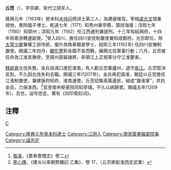 '''丘崈'''（{{bd|?||1209年|}}），字宗卿，宋代江阴军人。

隆興元年（1163年）癸未科[[木待问|木待问]]榜进士第三人，為建康推官。宰相[[虞允文|虞允文]]很重視他，奏除國子博士。乾道七年（1171）知秀州華亭縣，築捍海堰；淳熙七年（1180）知鄂州；淳熙九年（1182）任江西運判兼提刑。十三年知紹興府，十四年除兩浙轉運副使。<ref>[[張淏|張淏]]，《嘉泰會稽志》卷二</ref>曾入四川，擔任四川安抚制置使兼知成都府。光宗即位，除[[太常少卿|太常少卿]]兼權工部侍郎，擢升為煥章閣直學士。紹熙三年(1192年) 任四川安撫制置使。開禧二年四月，[[韓佗冑|韓佗冑]]對金國不宣而戰，展開北伐軍事行動；六月，丘崈被任命為江淮宣撫使，至揚州部屬諸將，率領江上正規軍分守江淮要害。

[[韩侂胄|韩侂胄]]北伐失敗，金兵自渦口進犯淮南，有人勸丘崈棄廬州，退守[[長江|長江]]。丘崈堅決反對。不久因北伐失利去職。開禧三年(1207年)，金兵再犯兩淮，朝廷以丘崈擔任江淮制置使，兼建康府知府、淮南運使。丘崈招集兩萬邊民，組成“雄淮軍”，共抗金兵，力保淮西。<ref>[[李心傳|李心傳]]，《建炎以來朝野雜記‧乙集》，卷 17，〈丘宗卿創淮西定武軍〉</ref>官至南宋枢密院同知宰辅。不久以病歸里。開禧五年(1209年)，去世。谥号忠定。著有《四印斋刻词》。

==注釋==
{{reflist}}

[[category:宋朝官員|C]]
[[Category:隆興元年癸未科進士|Category:隆興元年癸未科進士]]
[[Category:江阴人|Category:江阴人]]
[[Category:南宋簽書樞密院事|Category:南宋簽書樞密院事]]
[[Category:諡忠定|Category:諡忠定]]